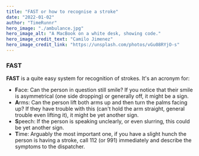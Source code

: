 ```yaml
---
title: "FAST or how to recognise a stroke"
date: "2022-01-02"
author: "TimeRunnr"
hero_image: "./ambulance.jpg"
hero_image_alt: "A MacBook on a white desk, showing code."
hero_image_credit_text: "Camilo Jimenez"
hero_image_credit_link: "https://unsplash.com/photos/vGu08RYjO-s"
---
```

### FAST
**FAST** is a quite easy system for recognition of strokes. It's an acronym for:
* **F**ace: Can the person in question still smile? If you notice that their smile is asymmetrical (one side dropping) or generally off, it might be a sign.
* **A**rms: Can the person lift both arms up and then turn the palms facing up? If they have trouble with this (can't hold the arm straight, general trouble even lifting it), it might be yet another sign.
* **S**peech: If the person is speaking unclearly, or even slurring, this could be yet another sign.
* **T**ime: Arguably the most important one, if you have a slight hunch the person is having a stroke, call 112 (or 991) immediately and describe the symptoms to the dispatcher.
